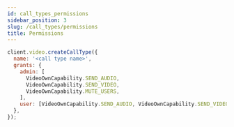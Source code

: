 ```yaml
---
id: call_types_permissions
sidebar_position: 3
slug: /call_types/permissions
title: Permissions
---
```



<Tabs groupId="examples">
<TabItem value="js" label="JavaScript">

```js
client.video.createCallType({
  name: '<call type name>',
  grants: {
    admin: [
      VideoOwnCapability.SEND_AUDIO,
      VideoOwnCapability.SEND_VIDEO,
      VideoOwnCapability.MUTE_USERS,
    ],
    user: [VideoOwnCapability.SEND_AUDIO, VideoOwnCapability.SEND_VIDEO],
  },
});
```

</TabItem>
</Tabs>